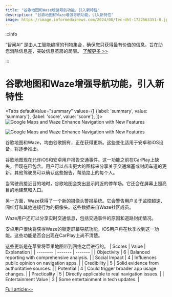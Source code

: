 ```yaml
---
title: "谷歌地图和Waze增强导航功能，引入新特性"
description: "谷歌地图和Waze增强导航功能，引入新特性"
image: https://image.informedainews.com/2024/08/Tec-dht-1722563351-0.jpg
---
```



:::info

“智闻AI“ 是由人工智能编撰的刊物集合，确保您只获得最有价值的信息，旨在助您消除信息差，突破信息茧房的局限。  [了解更多 >>](/)

:::

# 谷歌地图和Waze增强导航功能，引入新特性


<Tabs
	defaultValue="summary"
	values={[
	{label: 'summary', value: 'summary'},
	{label: 'score', value: 'score'},
]}>
<TabItem value="summary">
<img
  src="https://image.informedainews.com/2024/08/Tec-dht-1722563351-0.jpg"
  alt="Google Maps and Waze Enhance Navigation with New Features"
/>

<img
  src="https://image.informedainews.com/2024/08/Tec-Frp-1722563351-1.jpg"
  alt="Google Maps and Waze Enhance Navigation with New Features"
/>



谷歌地图和Waze，均由谷歌拥有，正在获得更新。这些变化适用于安卓和iOS设备，将逐步推出。

谷歌地图现在允许iOS和安卓用户报告交通事件。这一功能之前在CarPlay上缺失，但现在已包含。用户可以点击更大的图标来分享关于交通堵塞或封闭车道的更新。其他驾驶员可以确认这些报告，帮助路上的每个人。

当驾驶员接近目的地时，谷歌地图会突出显示附近的停车场。它还会在屏幕上照亮目的地建筑和入口。

另一方面，Waze获得了一个新的摄像头警报系统。它会警告用户关于监控超速、闯红灯和其他违规行为的摄像头。这些数据来自Waze社区成员。

Waze用户还可以分享实时交通信息，包括交通事件的原因和道路封闭情况。

安卓用户很快将获得Waze的锁定屏幕导航功能，iOS用户将在秋季收到这一功能。这些功能是否会出现在CarPlay上尚不清楚。

这些更新是在苹果将苹果地图带到网络之后进行的。
</TabItem>
<TabItem value="score">
	| Scores     | Value   | Explanation |
	| -------- | ------- | ------- |
	| Objectivity  | 6    | Balanced reporting with comprehensive analysis.    |
	| Social Impact | 4     | Influences public opinion on navigation apps.    |
	| Credibility    | 5    | Solid evidence from authoritative sources.    |
	| Potential    | 4    | Could trigger broader app usage changes.    |
	| Practicality    | 5    | Directly applicable to real navigation issues.    |
	| Entertainment Value    | 3    | Some entertainment in tech updates.    |
</TabItem>
</Tabs>

[Full article>>](https://appleinsider.com/articles/24/08/01/google-maps-and-waze-get-new-route-guidance-and-alerts)
